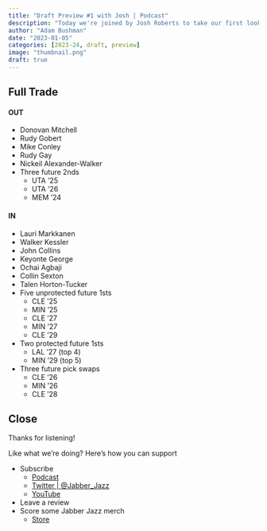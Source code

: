 ```yaml
---
title: "Draft Preview #1 with Josh | Podcast"
description: "Today we're joined by Josh Roberts to take our first look ahead to the 2023 NBA Draft. We review his big board and tackle some of the interesting wrinkles thus far."
author: "Adam Bushman"
date: "2023-01-05"
categories: [2023-24, draft, preview]
image: "thumbnail.png"
draft: true
---
```


## Full Trade

#### OUT

*   Donovan Mitchell
*   Rudy Gobert
*   Mike Conley
*   Rudy Gay
*   Nickeil Alexander-Walker
*   Three future 2nds
    -   UTA '25
    -   UTA '26
    -   MEM '24

#### IN

*   Lauri Markkanen
*   Walker Kessler
*   John Collins
*   Keyonte George
*   Ochai Agbaji
*   Collin Sexton
*   Talen Horton-Tucker
*   Five unprotected future 1sts
    -   CLE '25
    -   MIN '25
    -   CLE '27
    -   MIN '27
    -   CLE '29
*   Two protected future 1sts
    -   LAL '27 (top 4)
    -   MIN '29 (top 5)
*   Three future pick swaps
    -   CLE '26
    -   MIN '26
    -   CLE '28



## Close

Thanks for listening!

Like what we're doing? Here's how you can support

*   Subscribe
    -   [Podcast](https://linktr.ee/jabberjazz)
    -   [Twitter | @Jabber_Jazz](https://twitter.com/Jabber_Jazz)
    -   [YouTube](https://www.youtube.com/jabberjazz)
*   Leave a review
*   Score some Jabber Jazz merch
    -   [Store](https://jabber-jazz.myspreadshop.com/)
